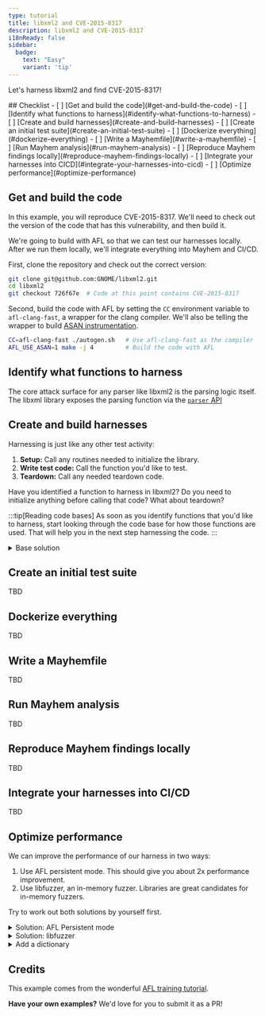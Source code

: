 ```yaml
---
type: tutorial
title: libxml2 and CVE-2015-8317
description: libxml2 and CVE-2015-8317
i18nReady: false
sidebar: 
  badge: 
    text: "Easy"
    variant: 'tip'
---
```



<Lede> Let's harness libxml2 and find CVE-2015-8317! </Lede>

<Box icon='check-list'>
## Checklist
<Checklist>
- [ ] [Get and build the code](#get-and-build-the-code)
- [ ] [Identify what functions to harness](#identify-what-functions-to-harness)
- [ ] [Create and build harnesses](#create-and-build-harnesses)
- [ ] [Create an initial test suite](#create-an-initial-test-suite)
- [ ] [Dockerize everything](#dockerize-everything)
- [ ] [Write a Mayhemfile](#write-a-mayhemfile)
- [ ] [Run Mayhem analysis](#run-mayhem-analysis)
- [ ] [Reproduce Mayhem findings locally](#reproduce-mayhem-findings-locally)
- [ ] [Integrate your harnesses into CICD](#integrate-your-harnesses-into-cicd)
- [ ] [Optimize performance](#optimize-performance)
</Checklist>

</Box>

## Get and build the code

In this example, you will reproduce CVE-2015-8317.  We'll need to check out the
version of the code that has this vulnerability, and then build it. 

We're going to build with AFL so that we can test our harnesses locally. After
we run them locally, we'll integrate everything into Mayhem and CI/CD.

First, clone the repository and check out the correct version:
```bash
git clone git@github.com:GNOME/libxml2.git
cd libxml2            
git checkout 726f67e  # Code at this point contains CVE-2015-8317
```

Second, build the code with AFL by setting the `CC` environment variable to
`afl-clang-fast`, a wrapper for the clang compiler. We'll also be telling the
wrapper to build [ASAN instrumentation](/en/concepts/sanitizers). 

```bash
CC=afl-clang-fast ./autogen.sh   # Use afl-clang-fast as the compiler
AFL_USE_ASAN=1 make -j 4         # Build the code with AFL 
```

## Identify what functions to harness

The core attack surface for any parser like libxml2 is the parsing logic
itself. The libxml library exposes the parsing function via the  [`parser`
API](https://gnome.pages.gitlab.gnome.org/libxml2/devhelp/libxml2-parser.html) 


## Create and build harnesses 

Harnessing is just like any other test activity:
1. **Setup:** Call any routines needed to initialize the library. 
2. **Write test code:** Call the function you'd like to test.
3. **Teardown:** Call any needed teardown code.

Have you identified a function to harness in libxml2? Do you need to initialize
anything before calling that code?  What about teardown?

:::tip[Reading code bases]
As soon as you identify functions that you'd like to harness, start looking
through the code base for how those functions are used. That will help you in
the next step harnessing the code. 
:::


<details>
<summary>Base solution</summary>

The obvious candidate is `xmlReadFile`. This routine returns a base `xmlDocPtr`
object, and no additional initialization is needed. Further, if we create this
as a stack variable the object will be destroyed when our harness returns.

Here is a minimal harness:

```c title="test_xmlReadFile"
#include "libxml/parser.h"
#include "libxml/tree.h"


int main(int argc, char **argv) {
    if (argc != 2){
        return(1);
    }

    xmlInitParser();
    while (__AFL_LOOP(1000)) {
        xmlDocPtr doc = xmlReadFile(argv[1], NULL, 0);
        if (doc != NULL) {
            xmlFreeDoc(doc);
        }
    }
    xmlCleanupParser();

    return(0);
}
```
</details>

## Create an initial test suite 
TBD

## Dockerize everything
TBD

## Write a Mayhemfile
TBD

## Run Mayhem analysis
TBD

## Reproduce Mayhem findings locally
TBD

## Integrate your harnesses into CI/CD
TBD

## Optimize performance

We can improve the performance of our harness in two ways:
1. Use AFL persistent mode. This should give you about 2x performance
   improvement. 
2. Use libfuzzer, an in-memory fuzzer. Libraries are great candidates for
   in-memory fuzzers.

Try to work out both solutions by yourself first. 

<details>
<summary>Solution: AFL Persistent mode</summary>

```c title="test_xmlReadFile_persistent.c"
#include "libxml/parser.h"
#include "libxml/tree.h"
#include <unistd.h>

__AFL_FUZZ_INIT();

int main(int argc, char **argv) {
    #ifdef __AFL_HAVE_MANUAL_CONTROL
        __AFL_INIT();
    #endif
    unsigned char *buf = __AFL_FUZZ_TESTCASE_BUF;  // must be after __AFL_INIT

    xmlInitParser();
    while (__AFL_LOOP(1000)) {
        int len = __AFL_FUZZ_TESTCASE_LEN;
        xmlDocPtr doc = xmlReadMemory((char *)buf, len, "https://mykter.com", NULL, 0);
        if (doc != NULL) {
            xmlFreeDoc(doc);
        }
    }
    xmlCleanupParser();

    return(0);
}
```

</details>

<details>
<summary>Solution: libfuzzer</summary>

First, you need to compile libxml2 for libfuzzer by setting the `CC` and
`CFLAGS`. Since this is a library, we want to compile with `fuzzer-no-link`
because there is no `main` function:

```bash
CC=clang CFLAGS=-fsanitize=fuzzer-no-link,address ./autogen.sh
make -j4
```

Second, create your harness:

```c title="test_xmlReadFile_libfuzzer.c"
#include <stdint.h>
#include <libxml/parser.h>
#include <libxml/tree.h>

void quietError(void *ctx, const char *msg, ...) {}

int LLVMFuzzerTestOneInput(const uint8_t *Data, size_t Size)
{
    xmlSetGenericErrorFunc(NULL, &quietError); // suppress all error output
    xmlDocPtr doc = xmlReadMemory((const char *)Data, Size, "noname.xml", NULL, 0);
    if (doc != NULL)
    {
        xmlFreeDoc(doc);
    }
}
```

Now compile your harness:
```bash
clang -g -O2 -fsanitize=fuzzer,address ./test_xmlReadFile_libfuzzer.c -I libxml2/include/ libxml2/.libs/libxml2.a -lz -lm -o test_xmlReadFile_libfuzzer
```

</details>

<details>
<summary>Add a dictionary</summary>
tbd. 
</details>

## Credits

This example comes from the wonderful [AFL training
tutorial](https://github.com/mykter).  

**Have your own examples?** We'd love for you to submit it as a PR!

